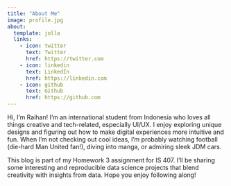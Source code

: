 ```yaml
---
title: "About Me"
image: profile.jpg
about:
  template: jolla
  links:
    - icon: twitter
      text: Twitter
      href: https://twitter.com
    - icon: linkedin
      text: LinkedIn
      href: https://linkedin.com
    - icon: github
      text: Github
      href: https://github.com
---
```


Hi, I’m Raihan! I’m an international student from Indonesia who loves all things creative and tech-related, especially UI/UX. I enjoy exploring unique designs and figuring out how to make digital experiences more intuitive and fun. When I’m not checking out cool ideas, I’m probably watching football (die-hard Man United fan!), diving into manga, or admiring sleek JDM cars.

This blog is part of my Homework 3 assignment for IS 407. I’ll be sharing some interesting and reproducible data science projects that blend creativity with insights from data. Hope you enjoy following along!
